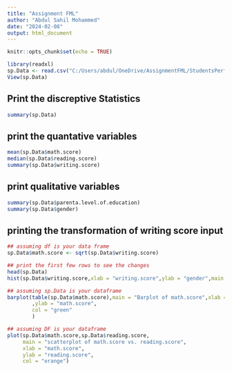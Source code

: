 ---
title: "Assignment FML"
author: "Abdul Sahil Mohammed"
date: "2024-02-08"
output: html_document
---

```{r setup, include=FALSE}
knitr::opts_chunk$set(echo = TRUE)
```

```{r}
library(readxl)
sp.Data <- read.csv("C:/Users/abdul/OneDrive/AssignmentFML/StudentsPerformance.csv")
View(sp.Data)
```

## Print the discreptive Statistics
```{r}
summary(sp.Data)

```
## print the quantative variables
```{r}
mean(sp.Data$math.score)
median(sp.Data$reading.score)
summary(sp.Data$writing.score)
```
## print qualitative variables
```{r}
summary(sp.Data$parenta.level.of.education)
summary(sp.Data$gender)
```
## printing the transformation of writing score input
```{r}
## assuming df is your data frame
sp.Data$math.score <- sqrt(sp.Data$writing.score)

## print the first few rows to see the changes
head(sp.Data)
hist(sp.Data$writing.score,xlab = "writing.score",ylab = "gender",main = "Histogram of writing.score",col = "yellow")

```
```{r}
## assuming sp.Data is your dataframe
barplot(table(sp.Data$math.score),main = "Barplot of math.score",xlab = "lunch"
        ,ylab = "math.score",
        col = "green"
        )

```
```{r}
## assuming DF is your dataframe
plot(sp.Data$math.score,sp.Data$reading.score,
     main = "scatterplot of math.score vs. reading.score",
     xlab = "math.score",
     ylab = "reading.score",
     col = "orange")
```


